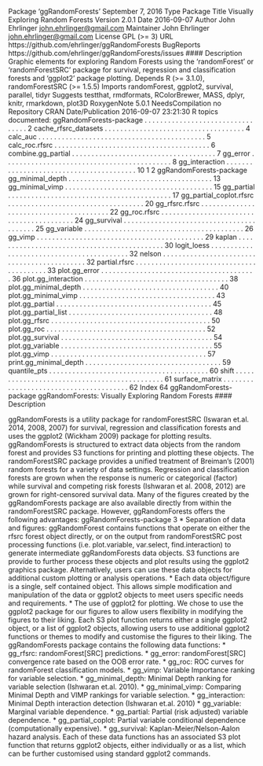 Package 'ggRandomForests'
September 7, 2016
Type Package
Title Visually Exploring Random Forests
Version 2.0.1
Date 2016-09-07
Author John Ehrlinger <john.ehrlinger@gmail.com>
Maintainer John Ehrlinger <john.ehrlinger@gmail.com>
License GPL (>= 3)
URL https://github.com/ehrlinger/ggRandomForests
BugReports https://github.com/ehrlinger/ggRandomForests/issues
#### Description 
 Graphic elements for exploring Random Forests using the 'randomForest' or
'randomForestSRC' package for survival, regression and classification forests and
'ggplot2' package plotting.
Depends R (>= 3.1.0), randomForestSRC (>= 1.5.5)
Imports randomForest, ggplot2, survival, parallel, tidyr
Suggests testthat, rmdformats, RColorBrewer, MASS, dplyr, knitr,
rmarkdown, plot3D
RoxygenNote 5.0.1
NeedsCompilation no
Repository CRAN
Date/Publication 2016-09-07 23:21:30
R topics documented:
ggRandomForests-package . . . . . . . . . . . . . . . . . . . . . . . . . . . . . . . . . 2
cache_rfsrc_datasets . . . . . . . . . . . . . . . . . . . . . . . . . . . . . . . . . . . . 4
calc_auc . . . . . . . . . . . . . . . . . . . . . . . . . . . . . . . . . . . . . . . . . . . 5
calc_roc.rfsrc . . . . . . . . . . . . . . . . . . . . . . . . . . . . . . . . . . . . . . . . 6
combine.gg_partial . . . . . . . . . . . . . . . . . . . . . . . . . . . . . . . . . . . . . 7
gg_error . . . . . . . . . . . . . . . . . . . . . . . . . . . . . . . . . . . . . . . . . . . 8
gg_interaction . . . . . . . . . . . . . . . . . . . . . . . . . . . . . . . . . . . . . . . . 10
1
2 ggRandomForests-package
gg_minimal_depth . . . . . . . . . . . . . . . . . . . . . . . . . . . . . . . . . . . . . 13
gg_minimal_vimp . . . . . . . . . . . . . . . . . . . . . . . . . . . . . . . . . . . . . . 15
gg_partial . . . . . . . . . . . . . . . . . . . . . . . . . . . . . . . . . . . . . . . . . . 17
gg_partial_coplot.rfsrc . . . . . . . . . . . . . . . . . . . . . . . . . . . . . . . . . . . 20
gg_rfsrc.rfsrc . . . . . . . . . . . . . . . . . . . . . . . . . . . . . . . . . . . . . . . . 22
gg_roc.rfsrc . . . . . . . . . . . . . . . . . . . . . . . . . . . . . . . . . . . . . . . . . 24
gg_survival . . . . . . . . . . . . . . . . . . . . . . . . . . . . . . . . . . . . . . . . . 25
gg_variable . . . . . . . . . . . . . . . . . . . . . . . . . . . . . . . . . . . . . . . . . 26
gg_vimp . . . . . . . . . . . . . . . . . . . . . . . . . . . . . . . . . . . . . . . . . . . 29
kaplan . . . . . . . . . . . . . . . . . . . . . . . . . . . . . . . . . . . . . . . . . . . . 30
logit_loess . . . . . . . . . . . . . . . . . . . . . . . . . . . . . . . . . . . . . . . . . . 32
nelson . . . . . . . . . . . . . . . . . . . . . . . . . . . . . . . . . . . . . . . . . . . . 32
partial.rfsrc . . . . . . . . . . . . . . . . . . . . . . . . . . . . . . . . . . . . . . . . . 33
plot.gg_error . . . . . . . . . . . . . . . . . . . . . . . . . . . . . . . . . . . . . . . . 36
plot.gg_interaction . . . . . . . . . . . . . . . . . . . . . . . . . . . . . . . . . . . . . 38
plot.gg_minimal_depth . . . . . . . . . . . . . . . . . . . . . . . . . . . . . . . . . . . 40
plot.gg_minimal_vimp . . . . . . . . . . . . . . . . . . . . . . . . . . . . . . . . . . . 43
plot.gg_partial . . . . . . . . . . . . . . . . . . . . . . . . . . . . . . . . . . . . . . . . 45
plot.gg_partial_list . . . . . . . . . . . . . . . . . . . . . . . . . . . . . . . . . . . . . 48
plot.gg_rfsrc . . . . . . . . . . . . . . . . . . . . . . . . . . . . . . . . . . . . . . . . . 50
plot.gg_roc . . . . . . . . . . . . . . . . . . . . . . . . . . . . . . . . . . . . . . . . . 52
plot.gg_survival . . . . . . . . . . . . . . . . . . . . . . . . . . . . . . . . . . . . . . . 54
plot.gg_variable . . . . . . . . . . . . . . . . . . . . . . . . . . . . . . . . . . . . . . . 55
plot.gg_vimp . . . . . . . . . . . . . . . . . . . . . . . . . . . . . . . . . . . . . . . . 57
print.gg_minimal_depth . . . . . . . . . . . . . . . . . . . . . . . . . . . . . . . . . . . 59
quantile_pts . . . . . . . . . . . . . . . . . . . . . . . . . . . . . . . . . . . . . . . . . 60
shift . . . . . . . . . . . . . . . . . . . . . . . . . . . . . . . . . . . . . . . . . . . . . 61
surface_matrix . . . . . . . . . . . . . . . . . . . . . . . . . . . . . . . . . . . . . . . 62
Index 64
ggRandomForests-package
ggRandomForests: Visually Exploring Random Forests
#### Description 

ggRandomForests is a utility package for randomForestSRC (Iswaran et.al. 2014, 2008, 2007) for
survival, regression and classification forests and uses the ggplot2 (Wickham 2009) package for
plotting results. ggRandomForests is structured to extract data objects from the random forest and
provides S3 functions for printing and plotting these objects.
The randomForestSRC package provides a unified treatment of Breiman's (2001) random forests
for a variety of data settings. Regression and classification forests are grown when the response
is numeric or categorical (factor) while survival and competing risk forests (Ishwaran et al. 2008,
2012) are grown for right-censored survival data.
Many of the figures created by the ggRandomForests package are also available directly from
within the randomForestSRC package. However, ggRandomForests offers the following advantages:
ggRandomForests-package 3
*  Separation of data and figures: ggRandomForest contains functions that operate on either
the rfsrc forest object directly, or on the output from randomForestSRC post processing
functions (i.e. plot.variable, var.select, find.interaction) to generate intermediate
ggRandomForests data objects. S3 functions are provide to further process these objects
and plot results using the ggplot2 graphics package. Alternatively, users can use these data
objects for additional custom plotting or analysis operations.
*  Each data object/figure is a single, self contained object. This allows simple modification and
manipulation of the data or ggplot2 objects to meet users specific needs and requirements.
*  The use of ggplot2 for plotting. We chose to use the ggplot2 package for our figures to
allow users flexibility in modifying the figures to their liking. Each S3 plot function returns
either a single ggplot2 object, or a list of ggplot2 objects, allowing users to use additional
ggplot2 functions or themes to modify and customise the figures to their liking.
The ggRandomForests package contains the following data functions:
*  gg_rfsrc: randomForest[SRC] predictions.
*  gg_error: randomForest[SRC] convergence rate based on the OOB error rate.
*  gg_roc: ROC curves for randomForest classification models.
*  gg_vimp: Variable Importance ranking for variable selection.
*  gg_minimal_depth: Minimal Depth ranking for variable selection (Ishwaran et.al. 2010).
*  gg_minimal_vimp: Comparing Minimal Depth and VIMP rankings for variable selection.
*  gg_interaction: Minimal Depth interaction detection (Ishwaran et.al. 2010)
*  gg_variable: Marginal variable dependence.
*  gg_partial: Partial (risk adjusted) variable dependence.
*  gg_partial_coplot: Partial variable conditional dependence (computationally expensive).
*  gg_survival: Kaplan-Meier/Nelson-Aalon hazard analysis.
Each of these data functions has an associated S3 plot function that returns ggplot2 objects, either
individually or as a list, which can be further customised using standard ggplot2 commands.
